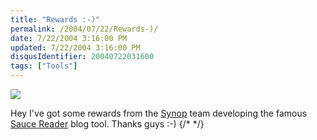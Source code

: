 ```yaml
---
title: "Rewards :-)"
permalink: /2004/07/22/Rewards-)/
date: 7/22/2004 3:16:00 PM
updated: 7/22/2004 3:16:00 PM
disqusIdentifier: 20040722031600
tags: ["Tools"]
---
```

![](/images/2004/saucereadercredit.png)

Hey I've got some rewards from the [Synop](http://www.synop.com/) team developing the famous [Sauce Reader](http://www.synop.com/Products/SauceReader/) blog tool. Thanks guys :-)
{/* <!-- more --> */}
